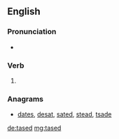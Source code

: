 {{also|TASed}}
==English==

===Pronunciation===
* {{IPA|/teɪzd/|lang=en}}

===Verb===
{{head|en|verb form}}

# {{en-past of|tase}}

===Anagrams===
* [[dates#English|dates]], [[desat#English|desat]], [[sated#English|sated]], [[stead#English|stead]], [[tsade#English|tsade]]

[[de:tased]]
[[mg:tased]]